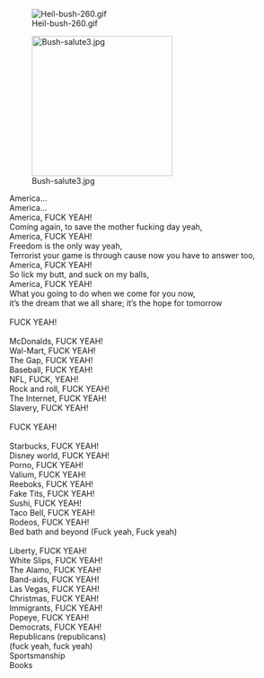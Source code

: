 [[Image:Heil-bush-260.gif|right]]

[[Image:Bush-salute3.jpg|left|250px]]

America...<br>
America...<br>
America, FUCK YEAH!<br>
Coming again, to save the mother fucking day yeah,<br>
America, FUCK YEAH!<br>
Freedom is the only way yeah,<br>
Terrorist your game is through cause now you have to answer too,<br>
America, FUCK YEAH!<br>
So lick my butt, and suck on my balls,<br>
America, FUCK YEAH!<br>
What you going to do when we come for you now,<br>
it’s the dream that we all share; it’s the hope for tomorrow<br><br>

FUCK YEAH!<br><br>

McDonalds, FUCK YEAH!<br>
Wal-Mart, FUCK YEAH!<br>
The Gap, FUCK YEAH!<br>
Baseball, FUCK YEAH!<br>
NFL, FUCK, YEAH!<br>
Rock and roll, FUCK YEAH!<br>
The Internet, FUCK YEAH!<br>
Slavery, FUCK YEAH!<br><br>

FUCK YEAH!<br><br>

Starbucks, FUCK YEAH!<br>
Disney world, FUCK YEAH!<br>
Porno, FUCK YEAH!<br>
Valium, FUCK YEAH!<br>
Reeboks, FUCK YEAH!<br>
Fake Tits, FUCK YEAH!<br>
Sushi, FUCK YEAH!<br>
Taco Bell, FUCK YEAH!<br>
Rodeos, FUCK YEAH!<br>
Bed bath and beyond (Fuck yeah, Fuck yeah)<br><br>

Liberty, FUCK YEAH!<br>
White Slips, FUCK YEAH!<br>
The Alamo, FUCK YEAH!<br>
Band-aids, FUCK YEAH!<br>
Las Vegas, FUCK YEAH!<br>
Christmas, FUCK YEAH!<br>
Immigrants, FUCK YEAH!<br>
Popeye, FUCK YEAH!<br>
Democrats, FUCK YEAH!<br>
Republicans (republicans)<br>
(fuck yeah, fuck yeah)<br>
Sportsmanship<br>
Books<br>